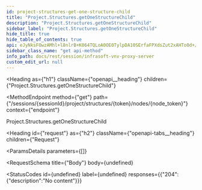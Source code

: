 ```yaml
---
id: project-structures-get-one-structure-child
title: "Project.Structures.getOneStructureChild"
description: "Project.Structures.getOneStructureChild"
sidebar_label: "Project.Structures.getOneStructureChild"
hide_title: true
hide_table_of_contents: true
api: eJyNksFOwzAMhl+l8nlrB+K064TQLoA0OE0TylpDA10SErfaFPXdsZut2xAHTo0d+/fvr4lgHXpF2pplBXN49vYTS8pX5NuSWo8h/0B6MjgmFrVuKpgAXzlrAgaYR7id3cmnwlB67USNtR5tVlpDaAj6fgIBy9ZrOsB8vZmAU17tkNCHFF+3/t8Ga9RWnPM9iCzVHBTsK7BUKOLxtKz6wiXVIoyqRST7haYvjK0kks9bSoE49l0yGKH1jehCvzlvsipr3A0AeD1t3q0wIE0NcinHXgX7TtPOdFMevT9MkyAri2za9Caf5TP4vf/y1JwNjVlqzLmu0SUydZlkGKDUrhbA8wW1KknMcORsoJ0yF2V/I82YaTamshPVKze808GJBOGeCtcobWTgQCQeia/hRJy75yNz+SNpruAcJ0vNQJkPA3lJnNkDM655AZGNcasCvvqm7yX93aI/vqBOea22wnq96S8ewsP9C7+3H3q/AVQ=
sidebar_class_name: "get api-method"
info_path: docs/rest/session/infrasoft-vnv-proxy-server
custom_edit_url: null
---
```



<Heading
  as={"h1"}
  className={"openapi__heading"}
  children={"Project.Structures.getOneStructureChild"}
>
</Heading>

<MethodEndpoint
  method={"get"}
  path={"/sessions/{sessionId}/project/structures/{token}/nodes/{node_token}"}
  context={"endpoint"}
>
  
</MethodEndpoint>



Project.Structures.getOneStructureChild

<Heading
  id={"request"}
  as={"h2"}
  className={"openapi-tabs__heading"}
  children={"Request"}
>
</Heading>

<ParamsDetails
  parameters={[]}
>
  
</ParamsDetails>

<RequestSchema
  title={"Body"}
  body={undefined}
>
  
</RequestSchema>

<StatusCodes
  id={undefined}
  label={undefined}
  responses={{"204":{"description":"No content"}}}
>
  
</StatusCodes>


      